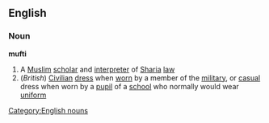 ==English==
===Noun===
'''mufti'''
#A [[Muslim]] [[scholar]] and [[interpreter]] of [[Sharia]] [[law]]
#(''British'') [[Civilian]] [[dress]] when [[worn]] by a member of the [[military]], or [[casual]] dress when worn by a [[pupil]] of a [[school]] who normally would wear [[uniform]]
[[Category:English nouns]]